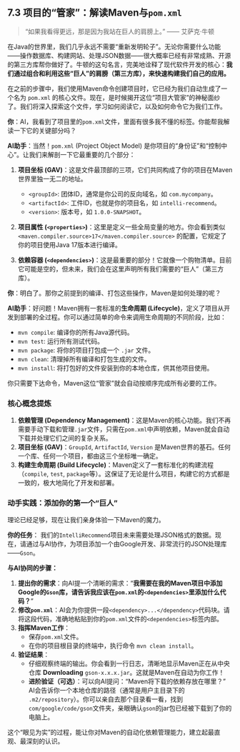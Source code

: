 ## 7.3 项目的“管家”：解读Maven与`pom.xml` {#sec-onboarding-maven}

> “如果我看得更远，那是因为我站在巨人的肩膀上。” —— 艾萨克·牛顿

在Java的世界里，我们几乎永远不需要“重新发明轮子”。无论你需要什么功能——操作数据库、构建网站、处理JSON数据——很大概率已经有非常成熟、开源的第三方库帮你做好了。牛顿的这句名言，完美地诠释了现代软件开发的核心：**我们通过组合和利用这些“巨人”的肩膀（第三方库），来快速构建我们自己的应用。**

在之前的步骤中，我们使用Maven命令创建项目时，它已经为我们自动生成了一个名为 `pom.xml` 的核心文件。现在，是时候揭开这位“项目大管家”的神秘面纱了。我们将深入探索这个文件，学习如何阅读它，以及如何命令它为我们工作。

::: {.callout-note title="与AI的对话：解剖`pom.xml`"}

**你**：AI，我看到了项目里的`pom.xml`文件，里面有很多我不懂的标签。你能帮我解读一下它的关键部分吗？

**AI助手**：当然！`pom.xml` (Project Object Model) 是你项目的“身份证”和“控制中心”。让我们来解剖一下它最重要的几个部分：

1.  **项目坐标 (GAV)**：这是文件最顶部的三项，它们共同构成了你的项目在Maven世界里独一无二的地址。
    *   `<groupId>`: 团体ID，通常是你公司的反向域名，如 `com.mycompany`。
    *   `<artifactId>`: 工件ID，也就是你的项目名，如 `intelli-recommend`。
    *   `<version>`: 版本号，如 `1.0.0-SNAPSHOT`。

2.  **项目属性 (`<properties>`)**：这里是定义一些全局变量的地方。你会看到类似 `<maven.compiler.source>17</maven.compiler.source>` 的配置，它规定了你的项目使用Java 17版本进行编译。

3.  **依赖容器 (`<dependencies>`)**：这是最重要的部分！它就像一个购物清单。目前它可能是空的，但未来，我们会在这里声明所有我们需要的“巨人”（第三方库）。

**你**：明白了。那你之前提到的编译、打包这些操作，Maven是如何处理的呢？

**AI助手**：好问题！Maven拥有一套标准的**生命周期 (Lifecycle)**，定义了项目从开发到部署的全过程。你可以通过简单的命令来调用生命周期的不同阶段，比如：

*   `mvn compile`: 编译你的所有Java源代码。
*   `mvn test`: 运行所有测试代码。
*   `mvn package`: 将你的项目打包成一个 `.jar` 文件。
*   `mvn clean`: 清理掉所有编译和打包生成的文件。
*   `mvn install`: 将打包好的文件安装到你的本地仓库，供其他项目使用。

你只需要下达命令，Maven这位“管家”就会自动按顺序完成所有必要的工作。

:::

### 核心概念提炼

1.  **依赖管理 (Dependency Management)**：这是Maven的核心功能。我们不再需要手动下载和管理`.jar`文件，只需在`pom.xml`中声明依赖，Maven就会自动下载并处理它们之间的复杂关系。
2.  **项目坐标 (GAV)**：`GroupId`, `ArtifactId`, `Version` 是Maven世界的基石。任何一个库、任何一个项目，都由这三个坐标唯一确定。
3.  **构建生命周期 (Build Lifecycle)**：Maven定义了一套标准化的构建流程（`compile`, `test`, `package`等）。这保证了无论是什么项目，构建它的方式都是一致的，极大地简化了开发和部署。


### 动手实践：添加你的第一个“巨人”

理论已经足够，现在让我们亲身体验一下Maven的魔力。

**你的任务**：
我们的`IntelliRecommend`项目未来需要处理JSON格式的数据。现在，请通过与AI协作，为项目添加一个由Google开发、非常流行的JSON处理库——`Gson`。

**与AI协同的步骤：**

1.  **提出你的需求**：向AI提一个清晰的需求：“**我需要在我的Maven项目中添加Google的`Gson`库，请告诉我应该在`pom.xml`的`<dependencies>`里添加什么代码？**”
2.  **修改`pom.xml`**：AI会为你提供一段`<dependency>...</dependency>`代码块。请将这段代码，准确地粘贴到你的`pom.xml`文件的`<dependencies>`标签内部。
3.  **指挥Maven工作**：
    *   保存`pom.xml`文件。
    *   在你的项目根目录的终端中，执行命令 `mvn clean install`。
4.  **验证结果**：
    *   仔细观察终端的输出。你会看到一行日志，清晰地显示Maven正在从中央仓库 **Downloading** `gson-x.x.x.jar`。这就是Maven在自动为你工作！
    *   **进阶验证（可选）**：可以向AI提问：“Maven将下载的依赖存放在哪里？” AI会告诉你一个本地仓库的路径（通常是用户主目录下的 `.m2/repository`）。你可以亲自去那个目录看一看，找到`com/google/code/gson`文件夹，亲眼确认`gson`的jar包已经被下载到了你的电脑上。

这个“眼见为实”的过程，能让你对Maven的自动化依赖管理能力，建立起最直观、最深刻的认识。 